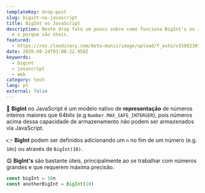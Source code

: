 ```yaml
---
templateKey: drop-post
slug: bigint-no-javascript
title: BigInt no JavaScript
description: Neste drop falo um pouco sobre como funciona BigInt's no JavaScript
  e o porque são úteis.
featured:
  - https://res.cloudinary.com/beto-muniz/image/upload/f_auto/v1598238776/Text_1_jj5zju.jpg
date: 2020-08-24T03:00:22.958Z
keywords:
  - bigint
  - javascript
  - web
category: tech
lang: pt
external: false
---
```


<Drop>

🔢 **BigInt** no JavaScript é um modelo nativo de **representação** de números inteiros maiores que 64bits (e.g `Number.MAX_SAFE_INTERGER`), pois números acima dessa capacidade de armazenamento não podem ser armazenados via JavaScript.

👉 **BigInt** podem ser definidos adicionando um `n` no fim de um número (e.g. `10n`) ou através de `BigInt(10)`.

😋  **BigInt's** são bastante úteis, principalmente ao se trabalhar com números grandes e que requerem máxima precisão.

```javascript
const bigInt = 10n
const anotherBigInt = BigInt(10)
```

</Drop>